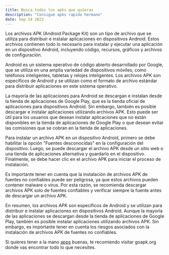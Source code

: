 ---
title: Busca todos los apks que quieras
description: "Consigue apks rapido hermano"
date: Sep 14 2023
---

Los archivos APK (Android Package Kit) son un tipo de archivo que se utiliza para distribuir e instalar aplicaciones en dispositivos Android. Estos archivos contienen todo lo necesario para instalar y ejecutar una aplicación en un dispositivo Android, incluyendo código, recursos, gráficos y archivos de configuración.

Android es un sistema operativo de código abierto desarrollado por Google, que se utiliza en una amplia variedad de dispositivos móviles, como teléfonos inteligentes, tabletas y relojes inteligentes. Los archivos APK son específicos de Android y se utilizan como el formato de archivo estándar para distribuir aplicaciones en este sistema operativo.

La mayoría de las aplicaciones para Android se descargan e instalan desde la tienda de aplicaciones de Google Play, que es la tienda oficial de aplicaciones para dispositivos Android. Sin embargo, también es posible descargar e instalar aplicaciones utilizando archivos APK. Esto puede ser útil para los usuarios que desean instalar aplicaciones que no están disponibles en la tienda de aplicaciones de Google Play o que desean evitar las comisiones que se cobran en la tienda de aplicaciones.

Para instalar un archivo APK en un dispositivo Android, primero se debe habilitar la opción "Fuentes desconocidas" en la configuración del dispositivo. Luego, se puede descargar el archivo APK desde un sitio web o una tienda de aplicaciones alternativa y guardarlo en el dispositivo. Finalmente, se debe hacer clic en el archivo APK para iniciar el proceso de instalación.

Es importante tener en cuenta que la instalación de archivos APK de fuentes no confiables puede ser peligrosa, ya que estos archivos pueden contener malware o virus. Por esta razón, se recomienda descargar archivos APK solo de fuentes confiables y verificar siempre la fuente antes de descargar un archivo APK.

En resumen, los archivos APK son específicos de Android y se utilizan para distribuir e instalar aplicaciones en dispositivos Android. Aunque la mayoría de las aplicaciones se descargan desde la tienda de aplicaciones de Google Play, también es posible instalar aplicaciones utilizando archivos APK. Sin embargo, es importante tener en cuenta los riesgos asociados con la instalación de archivos APK de fuentes no confiables.

Si quieres tener a la mano [apps](https://goapk.org/) buenas, te recomiendo visitar goapk.org donde vas  encontrar todo lo que necesites.